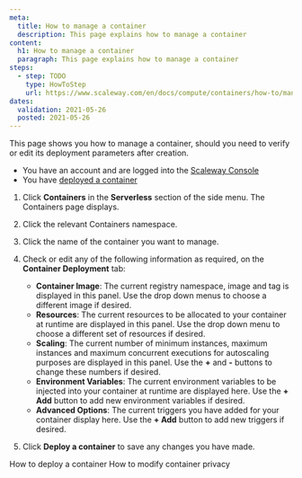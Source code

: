 ```yaml
---
meta:
  title: How to manage a container
  description: This page explains how to manage a container
content:
  h1: How to manage a container
  paragraph: This page explains how to manage a container
steps:
  - step: TODO
    type: HowToStep
    url: https://www.scaleway.com/en/docs/compute/containers/how-to/manage-a-container
dates:
  validation: 2021-05-26
  posted: 2021-05-26
---
```


This page shows you how to manage a container, should you need to verify or edit its deployment parameters after creation.

<Message type="requirement">

  - You have an account and are logged into the [Scaleway Console](https://console.scaleway.com)
  - You have [deployed a container](/compute/containers/how-to/deploy-a-container/)

</Message>

1. Click **Containers** in the **Serverless** section of the side menu. The Containers page displays.

2. Click the relevant Containers namespace. 

3. Click the name of the container you want to manage.

  <Lightbox src="scaleway-manage-container.png" alt="" />

4. Check or edit any of the following information as required, on the **Container Deployment** tab:
    - **Container Image**: The current registry namespace, image and tag is displayed in this panel. Use the drop down menus to choose a different image if desired.
    - **Resources**: The current resources to be allocated to your container at runtime are displayed in this panel. Use the drop down menu to choose a different set of resources if desired.
    - **Scaling**: The current number of minimum instances, maximum instances and maximum concurrent executions for autoscaling purposes are displayed in this panel. Use the **+** and **-** buttons to change these numbers if desired.
    - **Environment Variables**: The current environment variables to be injected into your container at runtime are displayed here.  Use the **+ Add** button to add new environment variables if desired.
    - **Advanced Options**: The current triggers you have added for your container display here. Use the **+ Add** button to add new triggers if desired.

5. Click **Deploy a container** to save any changes you have made.

<Navigation title="See Also">
  <PreviousButton to="/compute/containers/how-to/deploy-a-container/">How to deploy a container</PreviousButton>
  <NextButton to="/compute/containers/how-to/modify-container-privacy/">How to modify container privacy</NextButton>
</Navigation>
